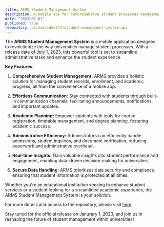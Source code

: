 ```yaml
---
title: ARMS Student Management System
description: A mobile app for comprehensive student processes management within the university
date: "2023-07-01"
published: true
repository: princecodes247/student-management-system-api
---
```


The **ARMS Student Management System** is a mobile application designed to revolutionize the way universities manage student processes. With a release date of July 1, 2023, this powerful tool is set to streamline administrative tasks and enhance the student experience.

**Key Features:**

1. **Comprehensive Student Management:** ARMS provides a holistic solution for managing student records, enrollment, and academic progress, all from the convenience of a mobile app.

2. **Effortless Communication:** Stay connected with students through built-in communication channels, facilitating announcements, notifications, and important updates.

3. **Academic Planning:** Empower students with tools for course registration, timetable management, and degree planning, fostering academic success.

4. **Administrative Efficiency:** Administrators can efficiently handle admissions, student inquiries, and document verification, reducing paperwork and administrative overhead.

5. **Real-time Insights:** Gain valuable insights into student performance and engagement, enabling data-driven decision-making for universities.

6. **Secure Data Handling:** ARMS prioritizes data security and compliance, ensuring that student information is protected at all times.

Whether you're an educational institution seeking to enhance student services or a student looking for a streamlined academic experience, the ARMS Student Management System is your solution.

For more details and access to the repository, please visit [here](https://example.com/arms-student-management-system).

Stay tuned for the official release on Janurary 1, 2023, and join us in reshaping the future of student management within universities!
